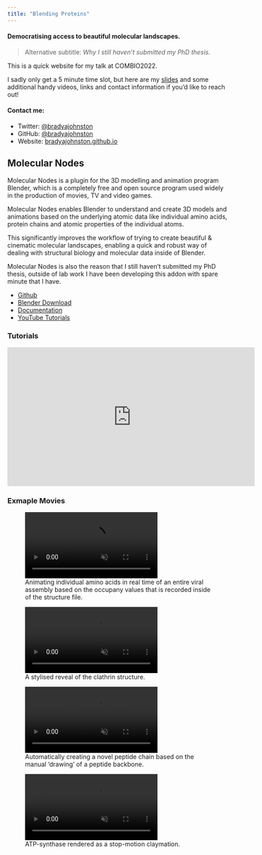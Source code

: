 ```yaml
---
title: "Blending Proteins"
---
```

#### Democratising access to beautiful molecular landscapes.

> Alternative subtitle: _Why I still haven't submitted my PhD thesis._

This is a quick website for my talk at COMBIO2022.

I sadly only get a 5 minute time slot, but here are my [slides](https://bradyajohnston.github.io/combio22/slides.html) and some additional handy videos, links and contact information if you'd like to reach out!

#### Contact me: 

- Twitter: [\@bradyajohnston](https://twitter.com/bradyajohnston)
- GitHub: [\@bradyajohnston](https://github.com/bradyajohnston)
- Website: [bradyajohnston.github.io](https://bradyajohnston.github.io)
  
## Molecular Nodes

Molecular Nodes is a plugin for the 3D modelling and animation program Blender, which is a completely free and open source program used widely in the production of movies, TV and video games.

Molecular Nodes enables Blender to understand and create 3D models and animations based on the underlying atomic data like individual amino acids, protein chains and atomic properties of the individual atoms.

This significantly improves the workflow of trying to create beautiful & cinematic molecular landscapes, enabling a quick and robust way of dealing with structural biology and molecular data inside of Blender.

Molecular Nodes is also the reason that I still haven't submitted my PhD thesis, outside of lab work I have been developing this addon with spare minute that I have.

- [Github](https://github.com/BradyAJohnston/MolecularNodes)
- [Blender Download](https://blender.org/)
- [Documentation](https://bradyajohnston.github.io/MolecularNodes/)
- [YouTube Tutorials](https://www.youtube.com/watch?v=CvmFaRVmZRU)

### Tutorials

<iframe width="560" height="315" src="https://www.youtube.com/embed/CvmFaRVmZRU" title="YouTube video player" frameborder="0" allow="accelerometer; autoplay; clipboard-write; encrypted-media; gyroscope; picture-in-picture" allowfullscreen></iframe>

### Exmaple Movies 

![Animating individual amino acids in real time of an entire viral assembly based on the occupany values that is recorded inside of the structure file.](img/virus_wiggle_zoom.webm){#fig-wiggle-atoms autoplay="true" loop="true" fig-align="center" muted="true"}

![A stylised reveal of the clathrin structure.](img/clathrin.webm){#fig-draw-residues autoplay="true" loop="true" fig-align="center" muted="muted"}

![Automatically creating a novel peptide chain based on the manual 'drawing' of a peptide backbone.](img/draw_proteins.webm){#fig-draw-residues autoplay="true" loop="true" fig-align="center" muted="muted"}


![ATP-synthase rendered as a stop-motion claymation.](img/atp.webm){#fig-atp-claymation autoplay="'true'" loop="true" fig-align="center" muted="true"}
